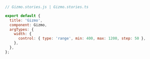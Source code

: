 ```js
// Gizmo.stories.js | Gizmo.stories.ts

export default {
  title: 'Gizmo',
  component: Gizmo,
  argTypes: {
    width: { 
      control: { type: 'range', min: 400, max: 1200, step: 50 },
    },
  },
};
```

